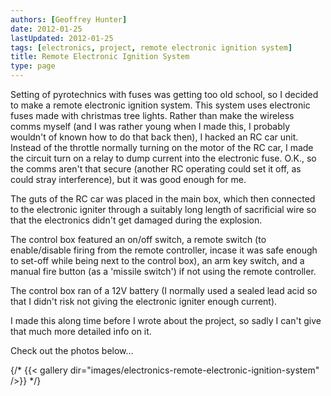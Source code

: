 ```yaml
---
authors: [Geoffrey Hunter]
date: 2012-01-25
lastUpdated: 2012-01-25
tags: [electronics, project, remote electronic ignition system]
title: Remote Electronic Ignition System
type: page
---
```


Setting of pyrotechnics with fuses was getting too old school, so I decided to make a remote electronic ignition system. This system uses electronic fuses made with christmas tree lights. Rather than make the wireless comms myself (and I was rather young when I made this, I probably wouldn't of known how to do that back then), I hacked an RC car unit. Instead of the throttle normally turning on the motor of the RC car, I made the circuit turn on a relay to dump current into the electronic fuse. O.K., so the comms aren't that secure (another RC operating could set it off, as could stray interference), but it was good enough for me.

The guts of the RC car was placed in the main box, which then connected to the electronic igniter through a suitably long length of sacrificial wire so that the electronics didn't get damaged during the explosion.

The control box featured an on/off switch, a remote switch (to enable/disable firing from the remote controller, incase it was safe enough to set-off while being next to the control box), an arm key switch, and a manual fire button (as a 'missile switch') if not using the remote controller.

The control box ran of a 12V battery (I normally used a sealed lead acid so that I didn't risk not giving the electronic igniter enough current).

I made this along time before I wrote about the project, so sadly I can't give that much more detailed info on it.

Check out the photos below...

{/* {{< gallery dir="images/electronics-remote-electronic-ignition-system" />}} */}